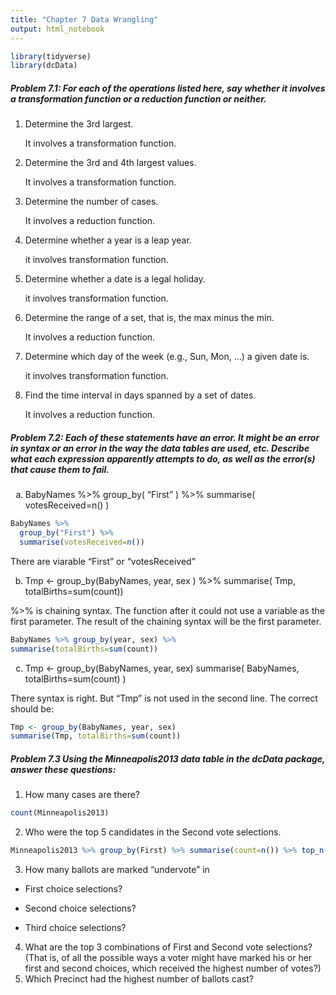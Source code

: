 ```yaml
---
title: "Chapter 7 Data Wrangling"
output: html_notebook
---
```


```r
library(tidyverse)
library(dcData)
```


##### Problem 7.1: For each of the operations listed here, say whether it involves a transformation function or a reduction function or neither.

1. Determine the 3rd largest.
<p>It involves a transformation function.</p>

2. Determine the 3rd and 4th largest values.
<p>It involves a transformation function.</p>

3. Determine the number of cases.
<p>It involves a reduction function.</p>

4. Determine whether a year is a leap year.
<p>it involves transformation function.</p>

5. Determine whether a date is a legal holiday.
<p>it involves transformation function.</p>

6. Determine the range of a set, that is, the max minus the min.
<p>It involves a reduction function.</p>

7. Determine which day of the week (e.g., Sun, Mon, …) a given date is.
<p>it involves transformation function.</p>

8. Find the time interval in days spanned by a set of dates.
<p>It involves a reduction function.</p>

##### Problem 7.2: Each of these statements have an error. It might be an error in syntax or an error in the way the data tables are used, etc. Describe what each expression apparently attempts to do, as well as the error(s) that cause them to fail.

a. 
BabyNames %>% 
  group_by( "First" ) %>%
  summarise( votesReceived=n() )
  
```r
BabyNames %>%
  group_by("First") %>%
  summarise(votesReceived=n())
```
  
There are viarable "First" or "votesReceived"

b. 
Tmp <- group_by(BabyNames, year, sex ) %>% 
  summarise( Tmp, totalBirths=sum(count))
  

%>% is chaining syntax. The function after it could not use a variable as the first parameter. The result of the chaining syntax will be the first parameter.

```r
BabyNames %>% group_by(year, sex) %>%
summarise(totalBirths=sum(count))

```
c. 
Tmp <- group_by(BabyNames, year, sex) 
summarise( BabyNames, totalBirths=sum(count) )

There syntax is right. But "Tmp" is not used in the second line. The correct should be:

```r
Tmp <- group_by(BabyNames, year, sex)
summarise(Tmp, totalBirths=sum(count))
```

##### Problem 7.3 Using the Minneapolis2013 data table in the dcData package, answer these questions:

1. How many cases are there?
```r
count(Minneapolis2013)
```

2. Who were the top 5 candidates in the Second vote selections.
```r
Minneapolis2013 %>% group_by(First) %>% summarise(count=n()) %>% top_n(5)
```


3. How many ballots are marked “undervote” in
* First choice selections?

* Second choice selections?
* Third choice selections?
4. What are the top 3 combinations of First and Second vote selections? (That is, of all the possible ways a voter might have marked his or her first and second choices, which received the highest number of votes?)
5. Which Precinct had the highest number of ballots cast?